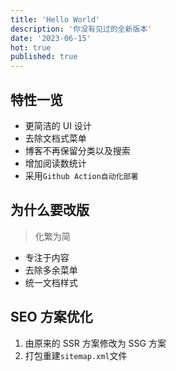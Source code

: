 ```yaml
---
title: 'Hello World'
description: '你没有见过的全新版本'
date: '2023-06-15'
hot: true
published: true
---
```


## 特性一览

- 更简洁的 UI 设计
- 去除文档式菜单
- 博客不再保留分类以及搜索
- 增加阅读数统计
- 采用`Github Action自动化部署`

## 为什么要改版

> 化繁为简

- 专注于内容
- 去除多余菜单
- 统一文档样式

## SEO 方案优化

1. 由原来的 SSR 方案修改为 SSG 方案
2. 打包重建`sitemap.xml`文件

